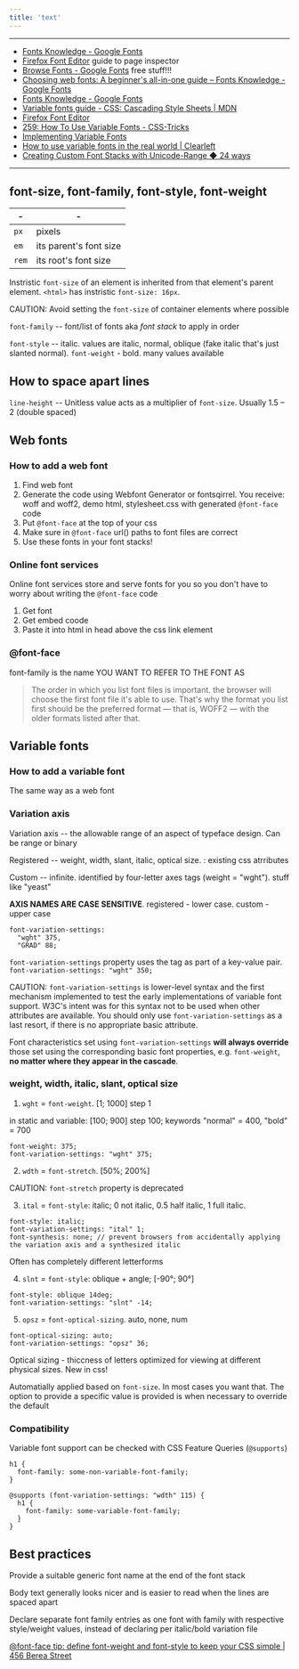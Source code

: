 ```yaml
---
title: 'text'
---
```


---

- [Fonts Knowledge - Google Fonts](https://fonts.google.com/knowledge)
- [Firefox Font Editor](https://firefox-source-docs.mozilla.org/devtools-user/page_inspector/how_to/edit_fonts/index.html) guide to page inspector
- [Browse Fonts - Google Fonts](https://fonts.google.com/) free stuff!!!
- [Choosing web fonts: A beginner's all-in-one guide – Fonts Knowledge - Google Fonts](Chttps://fonts.google.com/knowledge/choosing_type/choosing_web_fonts_beginners_guide)
- [Fonts Knowledge - Google Fonts](https://fonts.google.com/knowledge)
- [Variable fonts guide - CSS: Cascading Style Sheets | MDN](https://developer.mozilla.org/en-US/docs/Web/CSS/CSS_fonts/Variable_fonts_guide#working_with_older_browsers)
- [Firefox Font Editor](https://firefox-source-docs.mozilla.org/devtools-user/page_inspector/how_to/edit_fonts/index.html)
- [259: How To Use Variable Fonts - CSS-Tricks](https://css-tricks.com/newsletter/259-how-to-use-variable-fonts/)
- [Implementing Variable Fonts](https://variablefonts.io/implementing-variable-fonts)
- [How to use variable fonts in the real world | Clearleft](https://clearleft.com/thinking/how-to-use-variable-fonts-in-the-real-world)
- [Creating Custom Font Stacks with Unicode-Range ◆ 24 ways](https://24ways.org/2011/creating-custom-font-stacks-with-unicode-range/)

---


## font-size, font-family, font-style, font-weight

| - | - |
| --- | --- |
| `px` | pixels |
| `em` | its parent's font size |
| `rem` | its root's font size |

Instristic `font-size` of an element is inherited from that element's parent element. 
`<html>` has instristic `font-size: 16px`.

<span is-="badge" class="caution">CAUTION:</span> Avoid setting the `font-size` of container elements where possible

`font-family` --  font/list of fonts aka *font stack* to apply in order

`font-style`  -- italic. values are italic, normal, oblique (fake italic that's just slanted normal). `font-weight` - bold. many values available 

## How to space apart lines

`line-height` -- Unitless value acts as a multiplier of `font-size`.
Usually 1.5 – 2 (double spaced)


## Web fonts


### How to add a web font

1. Find web font
2. Generate the code using Webfont Generator or fontsqirrel.
You receive: woff and woff2, demo html, stylesheet.css with generated `@font-face` code
3. Put `@font-face` at the top of your css
4. Make sure in `@font-face` url() paths to font files are correct
5. Use these fonts in your font stacks!

### Online font services

Online font services store and serve fonts for you 
so you don't have to worry about writing the `@font-face` code

1. Get font
2. Get embed coode
3. Paste it into html in head above the css link element

### @font-face

font-family is the name YOU WANT TO REFER TO THE FONT AS

> The order in which you list font files is important.
> the browser will choose the first font file it's able to use. 
> That's why the format you list first should be the preferred format —
> that is, WOFF2 — with the older formats listed after that. 

## Variable fonts

### How to add a variable font

The same way as a web font

### Variation axis

Variation axis -- the allowable range of an aspect of typeface design. Can be range or binary

Registered --  weight, width, slant, italic, optical size. : existing css atrributes

Custom -- infinite. identified by four-letter axes tags (weight = "wght"). stuff like "yeast"

**AXIS NAMES ARE CASE SENSITIVE**. registered - lower case. custom - upper case
```
font-variation-settings:
  "wght" 375,
  "GRAD" 88;
```

`font-variation-settings` property uses the tag as part of a key-value pair.
`font-variation-settings: "wght" 350;`

<span is-="badge" class="caution">CAUTION:</span> 
`font-variation-settings` is lower-level syntax and the first mechanism implemented to test the early implementations of variable font support. 
W3C's intent was for this syntax not to be used when other attributes are available.
You should only use `font-variation-settings` as a last resort, 
if there is no appropriate basic attribute.

Font characteristics set using `font-variation-settings` 
**will always override** those set using the corresponding basic font properties, 
e.g. `font-weight`, **no matter where they appear in the cascade**.

### weight, width, italic, slant, optical size

1. `wght` = `font-weight`. [1; 1000] step 1

in static and variable: [100; 900] step 100; keywords "normal" = 400, "bold" = 700

```
font-weight: 375;
font-variation-settings: "wght" 375;
```

2. `wdth` = `font-stretch`. [50%; 200%]

<span is-="badge" class="caution">CAUTION:</span> `font-stretch` property is deprecated

3. `ital` = `font-style`: italic; 0 not italic, 0.5 half italic, 1 full italic. 

```
font-style: italic;
font-variation-settings: "ital" 1;
font-synthesis: none; // prevent browsers from accidentally applying the variation axis and a synthesized italic
```

Often has completely different letterforms

4. `slnt` = `font-style`: oblique + angle; [-90°; 90°]

```
font-style: oblique 14deg;
font-variation-settings: "slnt" -14;
```

5. `opsz` = `font-optical-sizing`. auto, none, num

```
font-optical-sizing: auto;
font-variation-settings: "opsz" 36;
```

Optical sizing - thiccness of letters optimized for viewing at different physical sizes.
New in css! 

Automatially applied based on `font-size`. In most cases you want that.
The option to provide a specific value is provided is when necessary to override the default 

### Compatibility

Variable font support can be checked with CSS Feature Queries (`@supports`)

```
h1 {
  font-family: some-non-variable-font-family;
}

@supports (font-variation-settings: "wdth" 115) {
  h1 {
    font-family: some-variable-font-family;
  }
}
```

## Best practices

Provide a suitable generic font name at the end of the font stack

Body text generally looks nicer and is easier to read when the lines are spaced apart

Declare separate font family entries as one font with family with respective style/weight values,
instead of declaring per italic/bold variation file

[@font-face tip: define font-weight and font-style to keep your CSS simple | 456 Berea Street](https://www.456bereastreet.com/archive/201012/font-face_tip_define_font-weight_and_font-style_to_keep_your_css_simple/)
